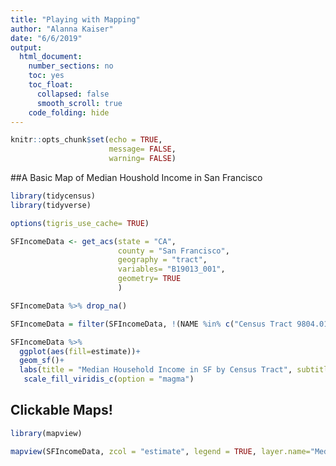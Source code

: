 ```yaml
---
title: "Playing with Mapping"
author: "Alanna Kaiser"
date: "6/6/2019"
output: 
  html_document:
    number_sections: no
    toc: yes
    toc_float: 
      collapsed: false
      smooth_scroll: true
    code_folding: hide
---
```


```r
knitr::opts_chunk$set(echo = TRUE,
                      message= FALSE,
                      warning= FALSE)
```


##A Basic Map of Median Houshold Income in San Francisco

```r
library(tidycensus)
library(tidyverse)

options(tigris_use_cache= TRUE)

SFIncomeData <- get_acs(state = "CA",
                        county = "San Francisco",
                        geography = "tract",
                        variables= "B19013_001",
                        geometry= TRUE
                        )

SFIncomeData %>% drop_na()

SFIncomeData = filter(SFIncomeData, !(NAME %in% c("Census Tract 9804.01, San Francisco County, California", "Census Tract 179.02, San Francisco County, California", "Census Tract 9806, San Francisco County, California")))

```

```r

SFIncomeData %>%
  ggplot(aes(fill=estimate))+
  geom_sf()+
  labs(title = "Median Household Income in SF by Census Tract", subtitle = "Data pulled with Census API", fill= "Median Family Income")+
   scale_fill_viridis_c(option = "magma")

```


## Clickable Maps!

```r
library(mapview)

mapview(SFIncomeData, zcol = "estimate", legend = TRUE, layer.name="Median Family Income")
 

```